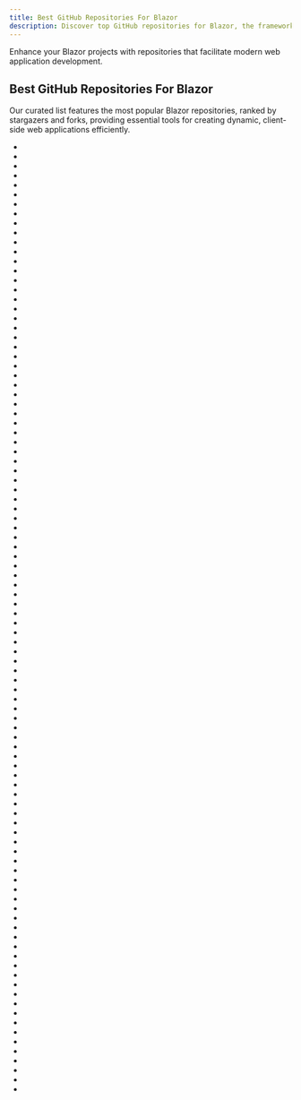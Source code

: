 ```yaml
---
title: Best GitHub Repositories For Blazor
description: Discover top GitHub repositories for Blazor, the framework for building interactive web UIs with C#.
---
```

Enhance your Blazor projects with repositories that facilitate modern web application development.

## Best GitHub Repositories For Blazor

Our curated list features the most popular Blazor repositories, ranked by stargazers and forks, providing essential tools for creating dynamic, client-side web applications efficiently.

- <Badge owner="DevToys-app" repoName="DevToys" stars="https://img.shields.io/github/stars/DevToys-app/DevToys?style=flat&logoSize=auto" forks="https://img.shields.io/github/forks/DevToys-app/DevToys?style=flat&logoSize=auto"/>
- <Badge owner="MoienTajik" repoName="AspNetCore-Developer-Roadmap" stars="https://img.shields.io/github/stars/MoienTajik/AspNetCore-Developer-Roadmap?style=flat&logoSize=auto" forks="https://img.shields.io/github/forks/MoienTajik/AspNetCore-Developer-Roadmap?style=flat&logoSize=auto"/>
- <Badge owner="abpframework" repoName="abp" stars="https://img.shields.io/github/stars/abpframework/abp?style=flat&logoSize=auto" forks="https://img.shields.io/github/forks/abpframework/abp?style=flat&logoSize=auto"/>
- <Badge owner="dotnet" repoName="blazor" stars="https://img.shields.io/github/stars/dotnet/blazor?style=flat&logoSize=auto" forks="https://img.shields.io/github/forks/dotnet/blazor?style=flat&logoSize=auto"/>
- <Badge owner="AdrienTorris" repoName="awesome-blazor" stars="https://img.shields.io/github/stars/AdrienTorris/awesome-blazor?style=flat&logoSize=auto" forks="https://img.shields.io/github/forks/AdrienTorris/awesome-blazor?style=flat&logoSize=auto"/>
- <Badge owner="MudBlazor" repoName="MudBlazor" stars="https://img.shields.io/github/stars/MudBlazor/MudBlazor?style=flat&logoSize=auto" forks="https://img.shields.io/github/forks/MudBlazor/MudBlazor?style=flat&logoSize=auto"/>
- <Badge owner="ElectronNET" repoName="Electron.NET" stars="https://img.shields.io/github/stars/ElectronNET/Electron.NET?style=flat&logoSize=auto" forks="https://img.shields.io/github/forks/ElectronNET/Electron.NET?style=flat&logoSize=auto"/>
- <Badge owner="ant-design-blazor" repoName="ant-design-blazor" stars="https://img.shields.io/github/stars/ant-design-blazor/ant-design-blazor?style=flat&logoSize=auto" forks="https://img.shields.io/github/forks/ant-design-blazor/ant-design-blazor?style=flat&logoSize=auto"/>
- <Badge owner="fullstackhero" repoName="dotnet-starter-kit" stars="https://img.shields.io/github/stars/fullstackhero/dotnet-starter-kit?style=flat&logoSize=auto" forks="https://img.shields.io/github/forks/fullstackhero/dotnet-starter-kit?style=flat&logoSize=auto"/>
- <Badge owner="immense" repoName="Remotely" stars="https://img.shields.io/github/stars/immense/Remotely?style=flat&logoSize=auto" forks="https://img.shields.io/github/forks/immense/Remotely?style=flat&logoSize=auto"/>
- <Badge owner="beto-rodriguez" repoName="LiveCharts2" stars="https://img.shields.io/github/stars/beto-rodriguez/LiveCharts2?style=flat&logoSize=auto" forks="https://img.shields.io/github/forks/beto-rodriguez/LiveCharts2?style=flat&logoSize=auto"/>
- <Badge owner="microsoft" repoName="fluentui-blazor" stars="https://img.shields.io/github/stars/microsoft/fluentui-blazor?style=flat&logoSize=auto" forks="https://img.shields.io/github/forks/microsoft/fluentui-blazor?style=flat&logoSize=auto"/>
- <Badge owner="radzenhq" repoName="radzen-blazor" stars="https://img.shields.io/github/stars/radzenhq/radzen-blazor?style=flat&logoSize=auto" forks="https://img.shields.io/github/forks/radzenhq/radzen-blazor?style=flat&logoSize=auto"/>
- <Badge owner="dotnet-presentations" repoName="blazor-workshop" stars="https://img.shields.io/github/stars/dotnet-presentations/blazor-workshop?style=flat&logoSize=auto" forks="https://img.shields.io/github/forks/dotnet-presentations/blazor-workshop?style=flat&logoSize=auto"/>
- <Badge owner="fullstackhero" repoName="blazor-starter-kit" stars="https://img.shields.io/github/stars/fullstackhero/blazor-starter-kit?style=flat&logoSize=auto" forks="https://img.shields.io/github/forks/fullstackhero/blazor-starter-kit?style=flat&logoSize=auto"/>
- <Badge owner="Megabit" repoName="Blazorise" stars="https://img.shields.io/github/stars/Megabit/Blazorise?style=flat&logoSize=auto" forks="https://img.shields.io/github/forks/Megabit/Blazorise?style=flat&logoSize=auto"/>
- <Badge owner="chromelyapps" repoName="Chromely" stars="https://img.shields.io/github/stars/chromelyapps/Chromely?style=flat&logoSize=auto" forks="https://img.shields.io/github/forks/chromelyapps/Chromely?style=flat&logoSize=auto"/>
- <Badge owner="dotnet" repoName="try" stars="https://img.shields.io/github/stars/dotnet/try?style=flat&logoSize=auto" forks="https://img.shields.io/github/forks/dotnet/try?style=flat&logoSize=auto"/>
- <Badge owner="SamProf" repoName="MatBlazor" stars="https://img.shields.io/github/stars/SamProf/MatBlazor?style=flat&logoSize=auto" forks="https://img.shields.io/github/forks/SamProf/MatBlazor?style=flat&logoSize=auto"/>
- <Badge owner="microsoft" repoName="dotnet-podcasts" stars="https://img.shields.io/github/stars/microsoft/dotnet-podcasts?style=flat&logoSize=auto" forks="https://img.shields.io/github/forks/microsoft/dotnet-podcasts?style=flat&logoSize=auto"/>
- <Badge owner="davidfowl" repoName="TodoApi" stars="https://img.shields.io/github/stars/davidfowl/TodoApi?style=flat&logoSize=auto" forks="https://img.shields.io/github/forks/davidfowl/TodoApi?style=flat&logoSize=auto"/>
- <Badge owner="dotnetcore" repoName="BootstrapBlazor" stars="https://img.shields.io/github/stars/dotnetcore/BootstrapBlazor?style=flat&logoSize=auto" forks="https://img.shields.io/github/forks/dotnetcore/BootstrapBlazor?style=flat&logoSize=auto"/>
- <Badge owner="phongnguyend" repoName="Practical.CleanArchitecture" stars="https://img.shields.io/github/stars/phongnguyend/Practical.CleanArchitecture?style=flat&logoSize=auto" forks="https://img.shields.io/github/forks/phongnguyend/Practical.CleanArchitecture?style=flat&logoSize=auto"/>
- <Badge owner="milanm" repoName="DotNet-Developer-Roadmap" stars="https://img.shields.io/github/stars/milanm/DotNet-Developer-Roadmap?style=flat&logoSize=auto" forks="https://img.shields.io/github/forks/milanm/DotNet-Developer-Roadmap?style=flat&logoSize=auto"/>
- <Badge owner="oqtane" repoName="oqtane.framework" stars="https://img.shields.io/github/stars/oqtane/oqtane.framework?style=flat&logoSize=auto" forks="https://img.shields.io/github/forks/oqtane/oqtane.framework?style=flat&logoSize=auto"/>
- <Badge owner="enkodellc" repoName="blazorboilerplate" stars="https://img.shields.io/github/stars/enkodellc/blazorboilerplate?style=flat&logoSize=auto" forks="https://img.shields.io/github/forks/enkodellc/blazorboilerplate?style=flat&logoSize=auto"/>
- <Badge owner="servicetitan" repoName="Stl.Fusion" stars="https://img.shields.io/github/stars/servicetitan/Stl.Fusion?style=flat&logoSize=auto" forks="https://img.shields.io/github/forks/servicetitan/Stl.Fusion?style=flat&logoSize=auto"/>
- <Badge owner="webkul" repoName="vivid" stars="https://img.shields.io/github/stars/webkul/vivid?style=flat&logoSize=auto" forks="https://img.shields.io/github/forks/webkul/vivid?style=flat&logoSize=auto"/>
- <Badge owner="SteveSanderson" repoName="Blazor" stars="https://img.shields.io/github/stars/SteveSanderson/Blazor?style=flat&logoSize=auto" forks="https://img.shields.io/github/forks/SteveSanderson/Blazor?style=flat&logoSize=auto"/>
- <Badge owner="BlazeSoftware" repoName="atoms" stars="https://img.shields.io/github/stars/BlazeSoftware/atoms?style=flat&logoSize=auto" forks="https://img.shields.io/github/forks/BlazeSoftware/atoms?style=flat&logoSize=auto"/>
- <Badge owner="Webreaper" repoName="Damselfly" stars="https://img.shields.io/github/stars/Webreaper/Damselfly?style=flat&logoSize=auto" forks="https://img.shields.io/github/forks/Webreaper/Damselfly?style=flat&logoSize=auto"/>
- <Badge owner="blogifierdotnet" repoName="Blogifier" stars="https://img.shields.io/github/stars/blogifierdotnet/Blogifier?style=flat&logoSize=auto" forks="https://img.shields.io/github/forks/blogifierdotnet/Blogifier?style=flat&logoSize=auto"/>
- <Badge owner="Meowv" repoName="Blog" stars="https://img.shields.io/github/stars/Meowv/Blog?style=flat&logoSize=auto" forks="https://img.shields.io/github/forks/Meowv/Blog?style=flat&logoSize=auto"/>
- <Badge owner="mrpmorris" repoName="Fluxor" stars="https://img.shields.io/github/stars/mrpmorris/Fluxor?style=flat&logoSize=auto" forks="https://img.shields.io/github/forks/mrpmorris/Fluxor?style=flat&logoSize=auto"/>
- <Badge owner="MarimerLLC" repoName="csla" stars="https://img.shields.io/github/stars/MarimerLLC/csla?style=flat&logoSize=auto" forks="https://img.shields.io/github/forks/MarimerLLC/csla?style=flat&logoSize=auto"/>
- <Badge owner="Mapsui" repoName="Mapsui" stars="https://img.shields.io/github/stars/Mapsui/Mapsui?style=flat&logoSize=auto" forks="https://img.shields.io/github/forks/Mapsui/Mapsui?style=flat&logoSize=auto"/>
- <Badge owner="Blazored" repoName="LocalStorage" stars="https://img.shields.io/github/stars/Blazored/LocalStorage?style=flat&logoSize=auto" forks="https://img.shields.io/github/forks/Blazored/LocalStorage?style=flat&logoSize=auto"/>
- <Badge owner="dotnet" repoName="MobileBlazorBindings" stars="https://img.shields.io/github/stars/dotnet/MobileBlazorBindings?style=flat&logoSize=auto" forks="https://img.shields.io/github/forks/dotnet/MobileBlazorBindings?style=flat&logoSize=auto"/>
- <Badge owner="masastack" repoName="MASA.Blazor" stars="https://img.shields.io/github/stars/masastack/MASA.Blazor?style=flat&logoSize=auto" forks="https://img.shields.io/github/forks/masastack/MASA.Blazor?style=flat&logoSize=auto"/>
- <Badge owner="dsuryd" repoName="dotNetify" stars="https://img.shields.io/github/stars/dsuryd/dotNetify?style=flat&logoSize=auto" forks="https://img.shields.io/github/forks/dsuryd/dotNetify?style=flat&logoSize=auto"/>
- <Badge owner="bUnit-dev" repoName="bUnit" stars="https://img.shields.io/github/stars/bUnit-dev/bUnit?style=flat&logoSize=auto" forks="https://img.shields.io/github/forks/bUnit-dev/bUnit?style=flat&logoSize=auto"/>
- <Badge owner="bitfoundation" repoName="bitplatform" stars="https://img.shields.io/github/stars/bitfoundation/bitplatform?style=flat&logoSize=auto" forks="https://img.shields.io/github/forks/bitfoundation/bitplatform?style=flat&logoSize=auto"/>
- <Badge owner="WilliamXu96" repoName="ABP-MicroService" stars="https://img.shields.io/github/stars/WilliamXu96/ABP-MicroService?style=flat&logoSize=auto" forks="https://img.shields.io/github/forks/WilliamXu96/ABP-MicroService?style=flat&logoSize=auto"/>
- <Badge owner="fsbolero" repoName="Bolero" stars="https://img.shields.io/github/stars/fsbolero/Bolero?style=flat&logoSize=auto" forks="https://img.shields.io/github/forks/fsbolero/Bolero?style=flat&logoSize=auto"/>
- <Badge owner="Blazor-Diagrams" repoName="Blazor.Diagrams" stars="https://img.shields.io/github/stars/Blazor-Diagrams/Blazor.Diagrams?style=flat&logoSize=auto" forks="https://img.shields.io/github/forks/Blazor-Diagrams/Blazor.Diagrams?style=flat&logoSize=auto"/>
- <Badge owner="blaze" repoName="odo" stars="https://img.shields.io/github/stars/blaze/odo?style=flat&logoSize=auto" forks="https://img.shields.io/github/forks/blaze/odo?style=flat&logoSize=auto"/>
- <Badge owner="chanan" repoName="BlazorStrap" stars="https://img.shields.io/github/stars/chanan/BlazorStrap?style=flat&logoSize=auto" forks="https://img.shields.io/github/forks/chanan/BlazorStrap?style=flat&logoSize=auto"/>
- <Badge owner="dotnet" repoName="dotnet-console-games" stars="https://img.shields.io/github/stars/dotnet/dotnet-console-games?style=flat&logoSize=auto" forks="https://img.shields.io/github/forks/dotnet/dotnet-console-games?style=flat&logoSize=auto"/>
- <Badge owner="Yu-Core" repoName="SwashbucklerDiary" stars="https://img.shields.io/github/stars/Yu-Core/SwashbucklerDiary?style=flat&logoSize=auto" forks="https://img.shields.io/github/forks/Yu-Core/SwashbucklerDiary?style=flat&logoSize=auto"/>
- <Badge owner="neozhu" repoName="CleanArchitectureWithBlazorServer" stars="https://img.shields.io/github/stars/neozhu/CleanArchitectureWithBlazorServer?style=flat&logoSize=auto" forks="https://img.shields.io/github/forks/neozhu/CleanArchitectureWithBlazorServer?style=flat&logoSize=auto"/>
- <Badge owner="apexcharts" repoName="Blazor-ApexCharts" stars="https://img.shields.io/github/stars/apexcharts/Blazor-ApexCharts?style=flat&logoSize=auto" forks="https://img.shields.io/github/forks/apexcharts/Blazor-ApexCharts?style=flat&logoSize=auto"/>
- <Badge owner="BlazorFluentUI" repoName="BlazorFluentUI" stars="https://img.shields.io/github/stars/BlazorFluentUI/BlazorFluentUI?style=flat&logoSize=auto" forks="https://img.shields.io/github/forks/BlazorFluentUI/BlazorFluentUI?style=flat&logoSize=auto"/>
- <Badge owner="SteveSandersonMS" repoName="CarChecker" stars="https://img.shields.io/github/stars/SteveSandersonMS/CarChecker?style=flat&logoSize=auto" forks="https://img.shields.io/github/forks/SteveSandersonMS/CarChecker?style=flat&logoSize=auto"/>
- <Badge owner="TheAxelander" repoName="OpenBudgeteer" stars="https://img.shields.io/github/stars/TheAxelander/OpenBudgeteer?style=flat&logoSize=auto" forks="https://img.shields.io/github/forks/TheAxelander/OpenBudgeteer?style=flat&logoSize=auto"/>
- <Badge owner="Blazored" repoName="Modal" stars="https://img.shields.io/github/stars/Blazored/Modal?style=flat&logoSize=auto" forks="https://img.shields.io/github/forks/Blazored/Modal?style=flat&logoSize=auto"/>
- <Badge owner="pamidur" repoName="aspect-injector" stars="https://img.shields.io/github/stars/pamidur/aspect-injector?style=flat&logoSize=auto" forks="https://img.shields.io/github/forks/pamidur/aspect-injector?style=flat&logoSize=auto"/>
- <Badge owner="ant-design-blazor" repoName="ant-design-pro-blazor" stars="https://img.shields.io/github/stars/ant-design-blazor/ant-design-pro-blazor?style=flat&logoSize=auto" forks="https://img.shields.io/github/forks/ant-design-blazor/ant-design-pro-blazor?style=flat&logoSize=auto"/>
- <Badge owner="VladislavAntonyuk" repoName="MauiSamples" stars="https://img.shields.io/github/stars/VladislavAntonyuk/MauiSamples?style=flat&logoSize=auto" forks="https://img.shields.io/github/forks/VladislavAntonyuk/MauiSamples?style=flat&logoSize=auto"/>
- <Badge owner="vikramlearning" repoName="blazorbootstrap" stars="https://img.shields.io/github/stars/vikramlearning/blazorbootstrap?style=flat&logoSize=auto" forks="https://img.shields.io/github/forks/vikramlearning/blazorbootstrap?style=flat&logoSize=auto"/>
- <Badge owner="MudBlazor" repoName="Templates" stars="https://img.shields.io/github/stars/MudBlazor/Templates?style=flat&logoSize=auto" forks="https://img.shields.io/github/forks/MudBlazor/Templates?style=flat&logoSize=auto"/>
- <Badge owner="dotnet" repoName="blazor-samples" stars="https://img.shields.io/github/stars/dotnet/blazor-samples?style=flat&logoSize=auto" forks="https://img.shields.io/github/forks/dotnet/blazor-samples?style=flat&logoSize=auto"/>
- <Badge owner="gustavnavar" repoName="Grid.Blazor" stars="https://img.shields.io/github/stars/gustavnavar/Grid.Blazor?style=flat&logoSize=auto" forks="https://img.shields.io/github/forks/gustavnavar/Grid.Blazor?style=flat&logoSize=auto"/>
- <Badge owner="mariusmuntean" repoName="ChartJs.Blazor" stars="https://img.shields.io/github/stars/mariusmuntean/ChartJs.Blazor?style=flat&logoSize=auto" forks="https://img.shields.io/github/forks/mariusmuntean/ChartJs.Blazor?style=flat&logoSize=auto"/>
- <Badge owner="dotnet" repoName="intro-to-dotnet-web-dev" stars="https://img.shields.io/github/stars/dotnet/intro-to-dotnet-web-dev?style=flat&logoSize=auto" forks="https://img.shields.io/github/forks/dotnet/intro-to-dotnet-web-dev?style=flat&logoSize=auto"/>
- <Badge owner="Element-Blazor" repoName="Element-Blazor" stars="https://img.shields.io/github/stars/Element-Blazor/Element-Blazor?style=flat&logoSize=auto" forks="https://img.shields.io/github/forks/Element-Blazor/Element-Blazor?style=flat&logoSize=auto"/>
- <Badge owner="hamed-shirbandi" repoName="TaskoMask" stars="https://img.shields.io/github/stars/hamed-shirbandi/TaskoMask?style=flat&logoSize=auto" forks="https://img.shields.io/github/forks/hamed-shirbandi/TaskoMask?style=flat&logoSize=auto"/>
- <Badge owner="Blazored" repoName="Toast" stars="https://img.shields.io/github/stars/Blazored/Toast?style=flat&logoSize=auto" forks="https://img.shields.io/github/forks/Blazored/Toast?style=flat&logoSize=auto"/>
- <Badge owner="andrebaltieri" repoName="Flunt" stars="https://img.shields.io/github/stars/andrebaltieri/Flunt?style=flat&logoSize=auto" forks="https://img.shields.io/github/forks/andrebaltieri/Flunt?style=flat&logoSize=auto"/>
- <Badge owner="BlazorExtensions" repoName="Canvas" stars="https://img.shields.io/github/stars/BlazorExtensions/Canvas?style=flat&logoSize=auto" forks="https://img.shields.io/github/forks/BlazorExtensions/Canvas?style=flat&logoSize=auto"/>
- <Badge owner="Blazored" repoName="FluentValidation" stars="https://img.shields.io/github/stars/Blazored/FluentValidation?style=flat&logoSize=auto" forks="https://img.shields.io/github/forks/Blazored/FluentValidation?style=flat&logoSize=auto"/>
- <Badge owner="microsoft" repoName="RockPaperScissorsLizardSpock" stars="https://img.shields.io/github/stars/microsoft/RockPaperScissorsLizardSpock?style=flat&logoSize=auto" forks="https://img.shields.io/github/forks/microsoft/RockPaperScissorsLizardSpock?style=flat&logoSize=auto"/>
- <Badge owner="Cysharp" repoName="ObservableCollections" stars="https://img.shields.io/github/stars/Cysharp/ObservableCollections?style=flat&logoSize=auto" forks="https://img.shields.io/github/forks/Cysharp/ObservableCollections?style=flat&logoSize=auto"/>
- <Badge owner="Hakky54" repoName="mutual-tls-ssl" stars="https://img.shields.io/github/stars/Hakky54/mutual-tls-ssl?style=flat&logoSize=auto" forks="https://img.shields.io/github/forks/Hakky54/mutual-tls-ssl?style=flat&logoSize=auto"/>
- <Badge owner="TimeWarpEngineering" repoName="timewarp-state" stars="https://img.shields.io/github/stars/TimeWarpEngineering/timewarp-state?style=flat&logoSize=auto" forks="https://img.shields.io/github/forks/TimeWarpEngineering/timewarp-state?style=flat&logoSize=auto"/>
- <Badge owner="IvanJosipovic" repoName="BlazorTable" stars="https://img.shields.io/github/stars/IvanJosipovic/BlazorTable?style=flat&logoSize=auto" forks="https://img.shields.io/github/forks/IvanJosipovic/BlazorTable?style=flat&logoSize=auto"/>
- <Badge owner="stavroskasidis" repoName="BlazorContextMenu" stars="https://img.shields.io/github/stars/stavroskasidis/BlazorContextMenu?style=flat&logoSize=auto" forks="https://img.shields.io/github/forks/stavroskasidis/BlazorContextMenu?style=flat&logoSize=auto"/>
- <Badge owner="fullstackhero" repoName="blazor-wasm-boilerplate" stars="https://img.shields.io/github/stars/fullstackhero/blazor-wasm-boilerplate?style=flat&logoSize=auto" forks="https://img.shields.io/github/forks/fullstackhero/blazor-wasm-boilerplate?style=flat&logoSize=auto"/>
- <Badge owner="meteor" repoName="blaze" stars="https://img.shields.io/github/stars/meteor/blaze?style=flat&logoSize=auto" forks="https://img.shields.io/github/forks/meteor/blaze?style=flat&logoSize=auto"/>
- <Badge owner="SteveSandersonMS" repoName="BlazeOrbital" stars="https://img.shields.io/github/stars/SteveSandersonMS/BlazeOrbital?style=flat&logoSize=auto" forks="https://img.shields.io/github/forks/SteveSandersonMS/BlazeOrbital?style=flat&logoSize=auto"/>
- <Badge owner="dotnet-architecture" repoName="eShopOnBlazor" stars="https://img.shields.io/github/stars/dotnet-architecture/eShopOnBlazor?style=flat&logoSize=auto" forks="https://img.shields.io/github/forks/dotnet-architecture/eShopOnBlazor?style=flat&logoSize=auto"/>
- <Badge owner="Hakky54" repoName="sslcontext-kickstart" stars="https://img.shields.io/github/stars/Hakky54/sslcontext-kickstart?style=flat&logoSize=auto" forks="https://img.shields.io/github/forks/Hakky54/sslcontext-kickstart?style=flat&logoSize=auto"/>
- <Badge owner="havit" repoName="Havit.Blazor" stars="https://img.shields.io/github/stars/havit/Havit.Blazor?style=flat&logoSize=auto" forks="https://img.shields.io/github/forks/havit/Havit.Blazor?style=flat&logoSize=auto"/>
- <Badge owner="torhovland" repoName="blazor-redux" stars="https://img.shields.io/github/stars/torhovland/blazor-redux?style=flat&logoSize=auto" forks="https://img.shields.io/github/forks/torhovland/blazor-redux?style=flat&logoSize=auto"/>
- <Badge owner="stavroskasidis" repoName="BlazorWithIdentity" stars="https://img.shields.io/github/stars/stavroskasidis/BlazorWithIdentity?style=flat&logoSize=auto" forks="https://img.shields.io/github/forks/stavroskasidis/BlazorWithIdentity?style=flat&logoSize=auto"/>
- <Badge owner="serdarciplak" repoName="BlazorMonaco" stars="https://img.shields.io/github/stars/serdarciplak/BlazorMonaco?style=flat&logoSize=auto" forks="https://img.shields.io/github/forks/serdarciplak/BlazorMonaco?style=flat&logoSize=auto"/>
- <Badge owner="TabBlazor" repoName="TabBlazor" stars="https://img.shields.io/github/stars/TabBlazor/TabBlazor?style=flat&logoSize=auto" forks="https://img.shields.io/github/forks/TabBlazor/TabBlazor?style=flat&logoSize=auto"/>
- <Badge owner="Blazored" repoName="Typeahead" stars="https://img.shields.io/github/stars/Blazored/Typeahead?style=flat&logoSize=auto" forks="https://img.shields.io/github/forks/Blazored/Typeahead?style=flat&logoSize=auto"/>
- <Badge owner="CuriousDrive" repoName="BlazingChat" stars="https://img.shields.io/github/stars/CuriousDrive/BlazingChat?style=flat&logoSize=auto" forks="https://img.shields.io/github/forks/CuriousDrive/BlazingChat?style=flat&logoSize=auto"/>
- <Badge owner="matteodem" repoName="meteor-easy-search" stars="https://img.shields.io/github/stars/matteodem/meteor-easy-search?style=flat&logoSize=auto" forks="https://img.shields.io/github/forks/matteodem/meteor-easy-search?style=flat&logoSize=auto"/>
- <Badge owner="FritzAndFriends" repoName="BlazorWebFormsComponents" stars="https://img.shields.io/github/stars/FritzAndFriends/BlazorWebFormsComponents?style=flat&logoSize=auto" forks="https://img.shields.io/github/forks/FritzAndFriends/BlazorWebFormsComponents?style=flat&logoSize=auto"/>
- <Badge owner="Tewr" repoName="BlazorFileReader" stars="https://img.shields.io/github/stars/Tewr/BlazorFileReader?style=flat&logoSize=auto" forks="https://img.shields.io/github/forks/Tewr/BlazorFileReader?style=flat&logoSize=auto"/>
- <Badge owner="CodeBeamOrg" repoName="CodeBeam.MudBlazor.Extensions" stars="https://img.shields.io/github/stars/CodeBeamOrg/CodeBeam.MudBlazor.Extensions?style=flat&logoSize=auto" forks="https://img.shields.io/github/forks/CodeBeamOrg/CodeBeam.MudBlazor.Extensions?style=flat&logoSize=auto"/>
- <Badge owner="Jcparkyn" repoName="nodexr" stars="https://img.shields.io/github/stars/Jcparkyn/nodexr?style=flat&logoSize=auto" forks="https://img.shields.io/github/forks/Jcparkyn/nodexr?style=flat&logoSize=auto"/>
- <Badge owner="Blazored" repoName="SessionStorage" stars="https://img.shields.io/github/stars/Blazored/SessionStorage?style=flat&logoSize=auto" forks="https://img.shields.io/github/forks/Blazored/SessionStorage?style=flat&logoSize=auto"/>
- <Badge owner="Daddoon" repoName="BlazorMobile" stars="https://img.shields.io/github/stars/Daddoon/BlazorMobile?style=flat&logoSize=auto" forks="https://img.shields.io/github/forks/Daddoon/BlazorMobile?style=flat&logoSize=auto"/>
- <Badge owner="thangchung" repoName="blog-core" stars="https://img.shields.io/github/stars/thangchung/blog-core?style=flat&logoSize=auto" forks="https://img.shields.io/github/forks/thangchung/blog-core?style=flat&logoSize=auto"/>
- <Badge owner="Postlagerkarte" repoName="blazor-dragdrop" stars="https://img.shields.io/github/stars/Postlagerkarte/blazor-dragdrop?style=flat&logoSize=auto" forks="https://img.shields.io/github/forks/Postlagerkarte/blazor-dragdrop?style=flat&logoSize=auto"/>
- <Badge owner="skclusive" repoName="Skclusive.Material.Component" stars="https://img.shields.io/github/stars/skclusive/Skclusive.Material.Component?style=flat&logoSize=auto" forks="https://img.shields.io/github/forks/skclusive/Skclusive.Material.Component?style=flat&logoSize=auto"/>
- <Badge owner="DevExpress" repoName="Blazor" stars="https://img.shields.io/github/stars/DevExpress/Blazor?style=flat&logoSize=auto" forks="https://img.shields.io/github/forks/DevExpress/Blazor?style=flat&logoSize=auto"/>
- <Badge owner="thbst16" repoName="dotnet-blazor-crud" stars="https://img.shields.io/github/stars/thbst16/dotnet-blazor-crud?style=flat&logoSize=auto" forks="https://img.shields.io/github/forks/thbst16/dotnet-blazor-crud?style=flat&logoSize=auto"/>